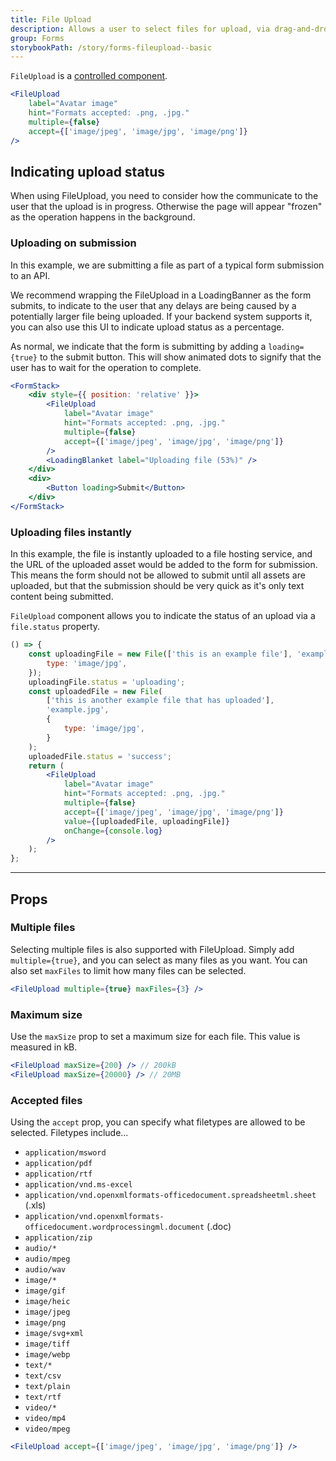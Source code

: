 ```yaml
---
title: File Upload
description: Allows a user to select files for upload, via drag-and-drop or using the system file browser.
group: Forms
storybookPath: /story/forms-fileupload--basic
---
```


`FileUpload` is a [controlled component](https://reactjs.org/docs/forms.html#controlled-components).

```jsx live
<FileUpload
	label="Avatar image"
	hint="Formats accepted: .png, .jpg."
	multiple={false}
	accept={['image/jpeg', 'image/jpg', 'image/png']}
/>
```

## Indicating upload status

When using FileUpload, you need to consider how the communicate to the user that the upload is in progress. Otherwise the page will appear "frozen" as the operation happens in the background.

### Uploading on submission

In this example, we are submitting a file as part of a typical form submission to an API.

We recommend wrapping the FileUpload in a LoadingBanner as the form submits, to indicate to the user that any delays are being caused by a potentially larger file being uploaded. If your backend system supports it, you can also use this UI to indicate upload status as a percentage.

As normal, we indicate that the form is submitting by adding a `loading={true}` to the submit button. This will show animated dots to signify that the user has to wait for the operation to complete.

```jsx live
<FormStack>
	<div style={{ position: 'relative' }}>
		<FileUpload
			label="Avatar image"
			hint="Formats accepted: .png, .jpg."
			multiple={false}
			accept={['image/jpeg', 'image/jpg', 'image/png']}
		/>
		<LoadingBlanket label="Uploading file (53%)" />
	</div>
	<div>
		<Button loading>Submit</Button>
	</div>
</FormStack>
```

### Uploading files instantly

In this example, the file is instantly uploaded to a file hosting service, and the URL of the uploaded asset would be added to the form for submission. This means the form should not be allowed to submit until all assets are uploaded, but that the submission should be very quick as it's only text content being submitted.

`FileUpload` component allows you to indicate the status of an upload via a `file.status` property.

```jsx live
() => {
	const uploadingFile = new File(['this is an example file'], 'example.jpg', {
		type: 'image/jpg',
	});
	uploadingFile.status = 'uploading';
	const uploadedFile = new File(
		['this is another example file that has uploaded'],
		'example.jpg',
		{
			type: 'image/jpg',
		}
	);
	uploadedFile.status = 'success';
	return (
		<FileUpload
			label="Avatar image"
			hint="Formats accepted: .png, .jpg."
			multiple={false}
			accept={['image/jpeg', 'image/jpg', 'image/png']}
			value={[uploadedFile, uploadingFile]}
			onChange={console.log}
		/>
	);
};
```

---

## Props

### Multiple files

Selecting multiple files is also supported with FileUpload. Simply add `multiple={true}`, and you can select as many files as you want. You can also set `maxFiles` to limit how many files can be selected.

```jsx
<FileUpload multiple={true} maxFiles={3} />
```

### Maximum size

Use the `maxSize` prop to set a maximum size for each file. This value is measured in kB.

```jsx
<FileUpload maxSize={200} /> // 200kB
<FileUpload maxSize={20000} /> // 20MB
```

### Accepted files

Using the `accept` prop, you can specify what filetypes are allowed to be selected. Filetypes include...

- `application/msword`
- `application/pdf`
- `application/rtf`
- `application/vnd.ms-excel`
- `application/vnd.openxmlformats-officedocument.spreadsheetml.sheet` (.xls)
- `application/vnd.openxmlformats-officedocument.wordprocessingml.document` (.doc)
- `application/zip`
- `audio/*`
- `audio/mpeg`
- `audio/wav`
- `image/*`
- `image/gif`
- `image/heic`
- `image/jpeg`
- `image/png`
- `image/svg+xml`
- `image/tiff`
- `image/webp`
- `text/*`
- `text/csv`
- `text/plain`
- `text/rtf`
- `video/*`
- `video/mp4`
- `video/mpeg`

```jsx
<FileUpload accept={['image/jpeg', 'image/jpg', 'image/png']} />
```
